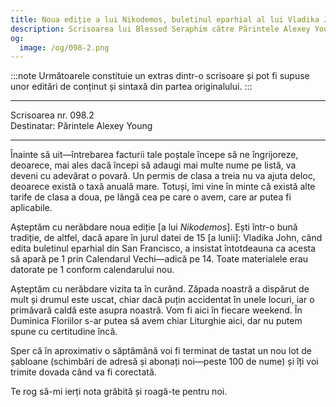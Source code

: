 ```yaml
---
title: Noua ediție a lui Nikodemos, buletinul eparhial al lui Vladika John, o primăvară caldă
description: Scrisoarea lui Blessed Seraphim către Părintele Alexey Young.
og:
  image: /og/098-2.png
---
```


:::note
Următoarele constituie un extras dintr-o scrisoare și pot fi supuse unor editări de conținut și sintaxă din partea originalului.
:::

---

<div style={{textAlign:'right', fontFamily:'monospace'}}>Scrisoarea nr. 098.2</div>
<div style={{textAlign:'left', fontFamily:'monospace'}}>Destinatar: Părintele Alexey Young</div>

---

Înainte să uit—întrebarea facturii tale poștale începe să ne îngrijoreze, deoarece, mai ales dacă începi să adaugi mai multe nume pe listă, va deveni cu adevărat o povară. Un permis de clasa a treia nu va ajuta deloc, deoarece există o taxă anuală mare. Totuși, îmi vine în minte că există alte tarife de clasa a doua, pe lângă cea pe care o avem, care ar putea fi aplicabile.

Așteptăm cu nerăbdare noua ediție [a lui *Nikodemos*]. Ești într-o bună tradiție, de altfel, dacă apare în jurul datei de 15 [a lunii]: Vladika John, când edita buletinul eparhial din San Francisco, a insistat întotdeauna ca acesta să apară pe 1 prin Calendarul Vechi—adică pe 14. Toate materialele erau datorate pe 1 conform calendarului nou.

Așteptăm cu nerăbdare vizita ta în curând. Zăpada noastră a dispărut de mult și drumul este uscat, chiar dacă puțin accidentat în unele locuri, iar o primăvară caldă este asupra noastră. Vom fi aici în fiecare weekend. În Duminica Floriilor s-ar putea să avem chiar Liturghie aici, dar nu putem spune cu certitudine încă.

Sper că în aproximativ o săptămână voi fi terminat de tastat un nou lot de șabloane (schimbări de adresă și abonați noi—peste 100 de nume) și îți voi trimite dovada când va fi corectată.

Te rog să-mi ierți nota grăbită și roagă-te pentru noi.
